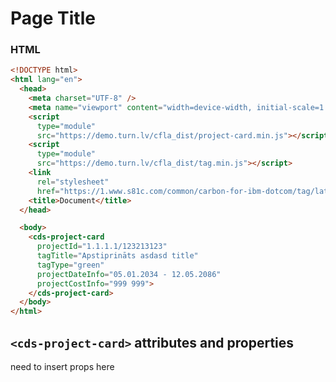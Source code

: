 
# Page Title

### HTML

```html
<!DOCTYPE html>
<html lang="en">
  <head>
    <meta charset="UTF-8" />
    <meta name="viewport" content="width=device-width, initial-scale=1.0" />
    <script
      type="module"
      src="https://demo.turn.lv/cfla_dist/project-card.min.js"></script>
    <script
      type="module"
      src="https://demo.turn.lv/cfla_dist/tag.min.js"></script>
    <link
      rel="stylesheet"
      href="https://1.www.s81c.com/common/carbon-for-ibm-dotcom/tag/latest/plex.css" />
    <title>Document</title>
  </head>

  <body>
    <cds-project-card
      projectId="1.1.1.1/123213123"
      tagTitle="Apstiprināts asdasd title"
      tagType="green"
      projectDateInfo="05.01.2034 - 12.05.2086"
      projectCostInfo="999 999">
    </cds-project-card>
  </body>
</html>
```

## `<cds-project-card>` attributes and properties

need to insert props here

<Props of="cds-project-card" />
